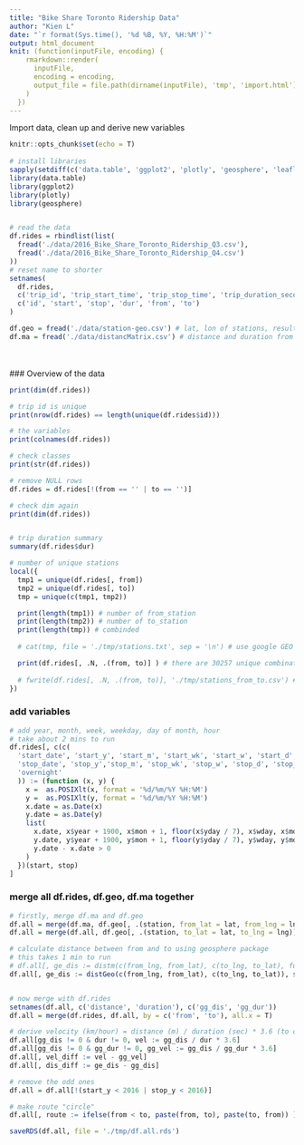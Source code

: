 ```yaml
---
title: "Bike Share Toronto Ridership Data"
author: "Kien L"
date: "`r format(Sys.time(), '%d %B, %Y, %H:%M')`"
output: html_document
knit: (function(inputFile, encoding) {
    rmarkdown::render(
      inputFile,
      encoding = encoding,
      output_file = file.path(dirname(inputFile), 'tmp', 'import.html')
    )
  })
---
```


Import data, clean up and derive new variables


```r
knitr::opts_chunk$set(echo = T)
 
# install libraries
sapply(setdiff(c('data.table', 'ggplot2', 'plotly', 'geosphere', 'leaflet'), installed.packages()), install.packages)
library(data.table)
library(ggplot2)
library(plotly)
library(geosphere)


# read the data
df.rides = rbindlist(list(
  fread('./data/2016_Bike_Share_Toronto_Ridership_Q3.csv'),
  fread('./data/2016_Bike_Share_Toronto_Ridership_Q4.csv')
))
# reset name to shorter
setnames(
  df.rides,
  c('trip_id', 'trip_start_time', 'trip_stop_time', 'trip_duration_seconds', 'from_station_name', 'to_station_name'),
  c('id', 'start', 'stop', 'dur', 'from', 'to')
)

df.geo = fread('./data/station-geo.csv') # lat, lon of stations, results from calling google Geo API
df.ma = fread('./data/distancMatrix.csv') # distance and duration from station to station, results from calling google Distance Matrix API
```


<br></br>
### Overview of the data

```r
print(dim(df.rides))

# trip id is unique
print(nrow(df.rides) == length(unique(df.rides$id)))

# the variables
print(colnames(df.rides))

# check classes
print(str(df.rides))

# remove NULL rows
df.rides = df.rides[!(from == '' | to == '')]

# check dim again
print(dim(df.rides))


# trip duration summary
summary(df.rides$dur)

# number of unique stations
local({
  tmp1 = unique(df.rides[, from])
  tmp2 = unique(df.rides[, to])
  tmp = unique(c(tmp1, tmp2))

  print(length(tmp1)) # number of from_station
  print(length(tmp2)) # number of to_station
  print(length(tmp)) # combinded
  
  # cat(tmp, file = './tmp/stations.txt', sep = '\n') # use google GEO API to retrieve lon lat

  print(df.rides[, .N, .(from, to)] ) # there are 30257 unique combination of from_station to to_station
  
  # fwrite(df.rides[, .N, .(from, to)], './tmp/stations_from_to.csv') # use google matrix API to get distance
})

```


### add variables

```r
# add year, month, week, weekday, day of month, hour
# take about 2 mins to run
df.rides[, c(c(
  'start_date', 'start_y', 'start_m', 'start_wk', 'start_w', 'start_d', 'start_h',
  'stop_date', 'stop_y','stop_m', 'stop_wk', 'stop_w', 'stop_d', 'stop_h',
  'overnight'
  )) := (function (x, y) {
    x =  as.POSIXlt(x, format = '%d/%m/%Y %H:%M')
    y =  as.POSIXlt(y, format = '%d/%m/%Y %H:%M')
    x.date = as.Date(x)
    y.date = as.Date(y)
    list(
      x.date, x$year + 1900, x$mon + 1, floor(x$yday / 7), x$wday, x$mday, x$hour,
      y.date, y$year + 1900, y$mon + 1, floor(y$yday / 7), y$wday, y$mday, y$hour,
      y.date - x.date > 0
    )
  })(start, stop)
]

```


### merge all df.rides, df.geo, df.ma together

```r

# firstly, merge df.ma and df.geo
df.all = merge(df.ma, df.geo[, .(station, from_lat = lat, from_lng = lng)], by.x = 'from', by.y = 'station', all = T)
df.all = merge(df.all, df.geo[, .(station, to_lat = lat, to_lng = lng)], by.x = 'to', by.y = 'station', all = T)

# calculate distance between from and to using geosphere package
# this takes 1 min to run
# df.all[, ge_dis := distm(c(from_lng, from_lat), c(to_lng, to_lat), fun = distVincentyEllipsoid), seq_len(nrow(df.all))]
df.all[, ge_dis := distGeo(c(from_lng, from_lat), c(to_lng, to_lat)), seq_len(nrow(df.all))]


# now merge with df.rides
setnames(df.all, c('distance', 'duration'), c('gg_dis', 'gg_dur'))
df.all = merge(df.rides, df.all, by = c('from', 'to'), all.x = T)

# derive velocity (km/hour) = distance (m) / duration (sec) * 3.6 (to conver m/sec to km/hour)
df.all[gg_dis != 0 & dur != 0, vel := gg_dis / dur * 3.6]
df.all[gg_dis != 0 & gg_dur != 0, gg_vel := gg_dis / gg_dur * 3.6]
df.all[, vel_diff := vel - gg_vel]
df.all[, dis_diff := ge_dis - gg_dis]

# remove the odd ones
df.all = df.all[!(start_y < 2016 | stop_y < 2016)]

# make route "circle"
df.all[, route := ifelse(from < to, paste(from, to), paste(to, from)) ]

saveRDS(df.all, file = './tmp/df.all.rds')

```

